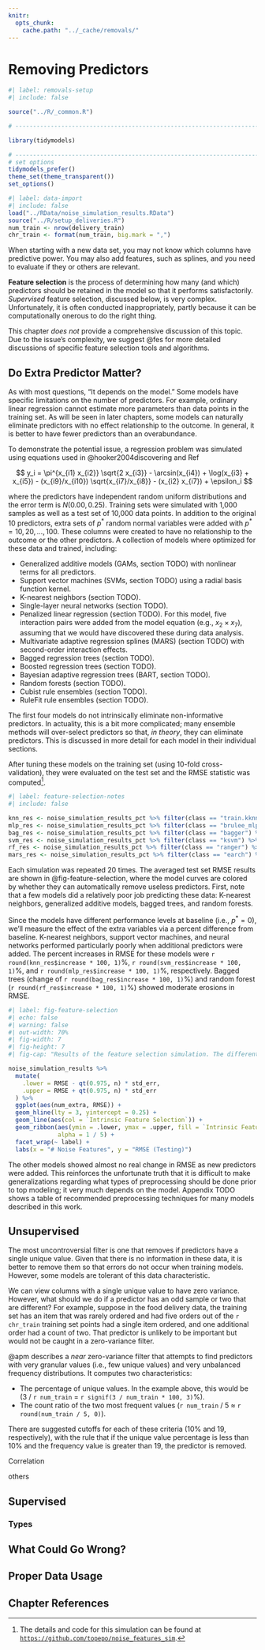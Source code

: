 ```yaml
---
knitr:
  opts_chunk:
    cache.path: "../_cache/removals/"
---
```


# Removing Predictors {#sec-removing-predictors}

```r
#| label: removals-setup
#| include: false

source("../R/_common.R")

# ------------------------------------------------------------------------------

library(tidymodels)

# ------------------------------------------------------------------------------
# set options
tidymodels_prefer()
theme_set(theme_transparent())
set_options()
```

```r
#| label: data-import
#| include: false
load("../RData/noise_simulation_results.RData")
source("../R/setup_deliveries.R")
num_train <- nrow(delivery_train)
chr_train <- format(num_train, big.mark = ",")
```

When starting with a new data set, you may not know which columns have predictive power. You may also add features, such as splines, and you need to evaluate if they or others are relevant. 

**Feature selection** is the process of determining how many (and which) predictors should be retained in the model so that it performs satisfactorily. _Supervised_ feature selection, discussed below, is very complex. Unfortunately, it is often conducted inappropriately, partly because it can be computationally onerous to do the right thing.

This chapter _does not_ provide a comprehensive discussion of this topic. Due to the issue’s complexity, we suggest @fes for more detailed discussions of specific feature selection tools and algorithms. 

## Do Extra Predictor Matter? {#sec-effect-of-extra-features}

As with most questions, “It depends on the model.” Some models have specific limitations on the number of predictors. For example, ordinary linear regression cannot estimate more parameters than data points in the training set. As will be seen in later chapters, some models can naturally eliminate predictors with no effect relationship to the outcome. In general, it is better to have fewer predictors than an overabundance. 

To demonstrate the potential issue, a regression problem was simulated using equations used in @hooker2004discovering and Ref

$$ 
y_i = \pi^{x_{i1}  x_{i2}}  \sqrt{2 x_{i3}} - \arcsin(x_{i4}) + \log(x_{i3} + x_{i5}) - (x_{i9}/x_{i10})  \sqrt{x_{i7}/x_{i8}} - (x_{i2} x_{i7}) + \epsilon_i
$$

where the predictors have independent random uniform distributions and the error term is $N(0.00, 0.25)$. Training sets were simulated with 1,000 samples as well as a test set of 10,000 data points. In addition to the original 10 predictors, extra sets of $p^*$ random normal variables were added with $p^* = 10, 20, \ldots, 100$. These columns were created to have no relationship to the outcome or the other predictors. A collection of models where optimized for these data and trained, including: 

* Generalized additive models (GAMs, section TODO) with nonlinear terms for all predictors. 
* Support vector machines (SVMs, section TODO) using a radial basis function kernel. 
* K-nearest neighbors (section TODO).
* Single-layer neural networks (section TODO).
* Penalized linear regression (section TODO). For this model, five interaction pairs were added from the model equation (e.g., $x_2\times x_7$), assuming that we would have discovered these during data analysis. 
* Multivariate adaptive regression splines (MARS) (section TODO) with second-order interaction effects. 
* Bagged regression trees (section TODO).
* Boosted regression trees (section TODO).
* Bayesian adaptive regression trees (BART, section TODO).
* Random forests (section TODO).
* Cubist rule ensembles (section TODO).
* RuleFit rule ensembles (section TODO).

The first four models do not intrinsically eliminate non-informative predictors. In actuality, this is a bit more complicated; many ensemble methods will over-select predictors so that, _in theory_, they can eliminate predictors. This is discussed in more detail for each model in their individual sections. 

After tuning these models on the training set (using 10-fold cross-validation), they were evaluated on the test set and the RMSE statistic was computed^[The details and code for this simulation can be found at [`https://github.com/topepo/noise_features_sim`](https://github.com/topepo/noise_features_sim).]. 

```r
#| label: feature-selection-notes
#| include: false

knn_res <- noise_simulation_results_pct %>% filter(class == "train.kknn") %>% slice_max(increase)
mlp_res <- noise_simulation_results_pct %>% filter(class == "brulee_mlp") %>% slice_max(increase)
bag_res <- noise_simulation_results_pct %>% filter(class == "bagger") %>% slice_max(increase)
svm_res <- noise_simulation_results_pct %>% filter(class == "ksvm") %>% slice_max(increase)
rf_res <- noise_simulation_results_pct %>% filter(class == "ranger") %>% slice_max(increase)
mars_res <- noise_simulation_results_pct %>% filter(class == "earch") %>% slice_max(increase)
```

Each simulation was repeated 20 times. The averaged test set RMSE results are shown in @fig-feature-selection, where the model curves are colored by whether they can automatically remove useless predictors. First, note that a few models did a relatively poor job predicting these data: K-nearest neighbors, generalized additive models, bagged trees, and random forests. 

Since the models have different performance levels at baseline (i.e., $p^*=0$), we’ll measure the effect of the extra variables via a percent difference from baseline. K-nearest neighbors, support vector machines, and neural networks performed particularly poorly when additional predictors were added. The percent increases in RMSE for these models were `r round(knn_res$increase * 100, 1)`%, `r round(svm_res$increase * 100, 1)`%, and `r round(mlp_res$increase * 100, 1)`%, respectively. Bagged trees (change of `r round(bag_res$increase * 100, 1)`%) and random forest (`r round(rf_res$increase * 100, 1)`%) showed moderate erosions in RMSE. 

```r
#| label: fig-feature-selection 
#| echo: false
#| warning: false
#| out-width: 70%
#| fig-width: 7
#| fig-height: 7
#| fig-cap: "Results of the feature selection simulation. The different curves show the erosion of performance (measured by RMSE) as more non-informative predictors are added. The dotted horizontal line indicates the theoretical best RMSE value that could be achieved and the colored regions around the curves are 95% confidence intervals."

noise_simulation_results %>%
  mutate(
    .lower = RMSE - qt(0.975, n) * std_err,
    .upper = RMSE + qt(0.975, n) * std_err
  ) %>%
  ggplot(aes(num_extra, RMSE)) +
  geom_hline(lty = 3, yintercept = 0.25) +
  geom_line(aes(col = `Intrinsic Feature Selection`)) +
  geom_ribbon(aes(ymin = .lower, ymax = .upper, fill = `Intrinsic Feature Selection`), 
              alpha = 1 / 5) +
  facet_wrap(~ label) +
  labs(x = "# Noise Features", y = "RMSE (Testing)")
```

The other models showed almost no real change in RMSE as new predictors were added. This reinforces the unfortunate truth that it is difficult to make generalizations regarding what types of preprocessing should be done prior to top modeling; it very much depends on the model. Appendix TODO shows a table of recommended preprocessing techniques for many models described in this work. 

## Unsupervised {#sec-unsupervised-filters}

The most uncontroversial filter is one that removes if predictors have a single unique value. Given that there is no information in these data, it is better to remove them so that errors do not occur when training models. However, some models are tolerant of this data characteristic.  

We can view columns with a single unique value to have zero variance. However, what should we do if a predictor has an odd sample or two that are different? For example, suppose in the food delivery data, the training set has an item that was rarely ordered and had five orders out of the `r chr_train` training set points had a single item ordered, and one additional order had a count of two.  That predictor is unlikely to be important but would not be caught in a zero-variance filter. 

@apm describes a _near_ zero-variance filter that attempts to find predictors with very granular values (i.e., few unique values) and very unbalanced frequency distributions. It computes two characteristics: 

- The percentage of unique values. In the example above, this would be (3 / `r num_train` = `r signif(3 / num_train * 100, 3)`%). 
- The count ratio of the two most frequent values (`r num_train` / 5 $\approx$ `r round(num_train / 5, 0)`). 

There are suggested cutoffs for each of these criteria (10% and 19, respectively), with the rule that if the unique value percentage is less than 10% and the frequency value is greater than 19, the predictor is removed. 

Correlation

others

## Supervised {#sec-unsupervised-feature-selection}

### Types

## What Could Go Wrong?

## Proper Data Usage


## Chapter References {.unnumbered}
